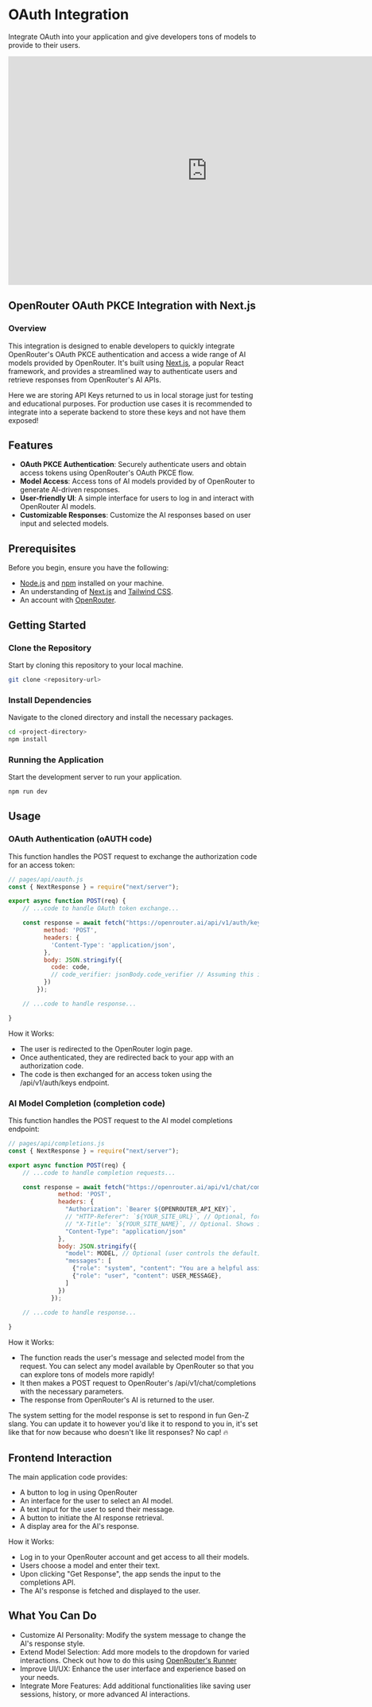 # OAuth Integration
Integrate OAuth into your application and give developers tons of models to provide to their users.
<br />

<iframe
  width="800"
  height="460"
  src="https://www.youtube.com/embed/nYfVzLFab5A?si=u2M35F3MRwte5VyE"
  title="YouTube video player"
  frameborder="0"
  allow="accelerometer; autoplay; clipboard-write; encrypted-media; gyroscope; picture-in-picture"
  allowFullScreen
  style={{borderRadius: 10}}
></iframe>
<br />


<Card
title="OAuth Example Github"
icon={faGithub}
description="Click here to view the Github this guide is based on."
href="https://github.com/tyllenb/openrouter-oauth-pkce-next.js"
/>

## OpenRouter OAuth PKCE Integration with Next.js

### Overview

This integration is designed to enable developers to quickly integrate OpenRouter's OAuth PKCE authentication and access a wide range of AI models provided by OpenRouter. It's built using [Next.js](https://nextjs.org/), a popular React framework, and provides a streamlined way to authenticate users and retrieve responses from OpenRouter's AI APIs. 


<Callout type="info" emoji="ℹ️">
Here we are storing API Keys returned to us in local storage just for testing and educational purposes. For production use cases it is recommended to integrate into a seperate backend to store these keys and not have them exposed!
</Callout>

## Features

- **OAuth PKCE Authentication**: Securely authenticate users and obtain access tokens using OpenRouter's OAuth PKCE flow.
- **Model Access**: Access tons of AI models provided by of OpenRouter to generate AI-driven responses.
- **User-friendly UI**: A simple interface for users to log in and interact with OpenRouter AI models.
- **Customizable Responses**: Customize the AI responses based on user input and selected models.

## Prerequisites

Before you begin, ensure you have the following:
- [Node.js](https://nodejs.org/en) and [npm](https://www.npmjs.com/package/npm) installed on your machine.
- An understanding of [Next.js](https://nextjs.org/) and [Tailwind CSS](https://tailwindcss.com/).
- An account with [OpenRouter](https://openrouter.ai/).

## Getting Started

### Clone the Repository

Start by cloning this repository to your local machine.

```bash copy
git clone <repository-url>
```

### Install Dependencies

Navigate to the cloned directory and install the necessary packages.

```bash copy
cd <project-directory>
npm install
```

### Running the Application

Start the development server to run your application.

```bash copy
npm run dev
```

## Usage
### OAuth Authentication (oAUTH code)
This function handles the POST request to exchange the authorization code for an access token:

```javascript copy
// pages/api/oauth.js
const { NextResponse } = require("next/server");

export async function POST(req) {
    // ...code to handle OAuth token exchange...

    const response = await fetch("https://openrouter.ai/api/v1/auth/keys", {
          method: 'POST',
          headers: {
            'Content-Type': 'application/json',
          },
          body: JSON.stringify({
            code: code,
            // code_verifier: jsonBody.code_verifier // Assuming this is also part of the request
          })
        });

    // ...code to handle response...

}
```

How it Works:
- The user is redirected to the OpenRouter login page.
- Once authenticated, they are redirected back to your app with an authorization code.
- The code is then exchanged for an access token using the /api/v1/auth/keys endpoint.

### AI Model Completion (completion code)
This function handles the POST request to the AI model completions endpoint:

```javascript copy
// pages/api/completions.js
const { NextResponse } = require("next/server");

export async function POST(req) {
    // ...code to handle completion requests...

    const response = await fetch("https://openrouter.ai/api/v1/chat/completions", {
              method: 'POST',
              headers: {
                "Authorization": `Bearer ${OPENROUTER_API_KEY}`,
                // "HTTP-Referer": `${YOUR_SITE_URL}`, // Optional, for including your app on openrouter.ai rankings.
                // "X-Title": `${YOUR_SITE_NAME}`, // Optional. Shows in rankings on openrouter.ai.
                "Content-Type": "application/json"
              },
              body: JSON.stringify({
                "model": MODEL, // Optional (user controls the default),
                "messages": [
                  {"role": "system", "content": "You are a helpful assistant that only responds in gen-z slang like no cap and that's fire. You will always try to respond in Gen-Z slang when you give a response."},
                  {"role": "user", "content": USER_MESSAGE},
                ]
              })
            });

    // ...code to handle response...
  
}
```
How it Works:
- The function reads the user's message and selected model from the request. You can select any model available by OpenRouter so that you can explore tons of models more rapidly!
- It then makes a POST request to OpenRouter's /api/v1/chat/completions with the necessary parameters.
- The response from OpenRouter's AI is returned to the user.


<Callout type="info" emoji="ℹ️">
The system setting for the model response is set to respond in fun Gen-Z slang. You can update it to however you'd like it to respond to you in, it's set like that for now because who doesn't like lit responses? No cap! 🔥
</Callout>


## Frontend Interaction
The main application code provides:

- A button to log in using OpenRouter
- An interface for the user to select an AI model.
- A text input for the user to send their message.
- A button to initiate the AI response retrieval.
- A display area for the AI's response.
  
How it Works:

- Log in to your OpenRouter account and get access to all their models.
- Users choose a model and enter their text.
- Upon clicking "Get Response", the app sends the input to the completions API.
- The AI's response is fetched and displayed to the user.

##  What You Can Do
- Customize AI Personality: Modify the system message to change the AI's response style.
- Extend Model Selection: Add more models to the dropdown for varied interactions. Check out how to do this using [OpenRouter's Runner](https://github.com/OpenRouterTeam/openrouter-runner)
- Improve UI/UX: Enhance the user interface and experience based on your needs.
- Integrate More Features: Add additional functionalities like saving user sessions, history, or more advanced AI interactions.
